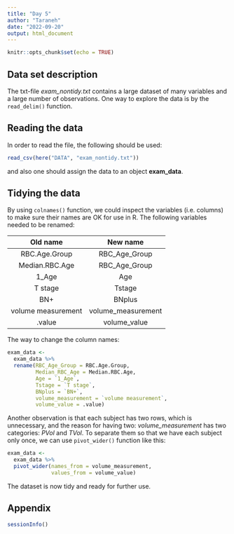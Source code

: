 ```yaml
---
title: "Day 5"
author: "Taraneh"
date: "2022-09-20"
output: html_document
---
```


```r
knitr::opts_chunk$set(echo = TRUE)
```

## Data set description ##
The txt-file _exam_nontidy.txt_ contains a large dataset of many variables and a large number of observations. 
One way to explore the data is by the `read_delim()` function.

## Reading the data ##
In order to read the file, the following should be used: 
```r
read_csv(here("DATA", "exam_nontidy.txt"))
```
and also one should assign the data to an object **exam_data**.

## Tidying the data ##
By using `colnames()` function, we could inspect the variables (i.e. columns) to make sure their names are OK for use in R. 
The following variables needed to be renamed:

|Old name|New name|
|:--------:|:--------:|
|RBC.Age.Group|RBC_Age_Group|
|Median.RBC.Age|RBC_Age_Group|
|1_Age|Age|
|T stage|Tstage|
|BN+|BNplus|
|volume measurement|volume_measurement|
|.value|volume_value|

The way to change the column names: 

```r
exam_data <-
  exam_data %>%
  rename(RBC_Age_Group = RBC.Age.Group,
         Median_RBC_Age = Median.RBC.Age,
         Age = `1_Age`,
         Tstage = `T stage`,
         BNplus = `BN+`,
         volume_measurement = `volume measurement`,
         volume_value = .value)
```

Another observation is that each subject has two rows, which is unnecessary, and the reason for having two: _volume_measurement_ has two categories: _PVol_ and _TVol_. To separate them so that we have each subject only once, we can use `pivot_wider()` function like this: 

```r
exam_data <-
  exam_data %>%
  pivot_wider(names_from = volume_measurement,
              values_from = volume_value)
```

The dataset is now tidy and ready for further use. 

## Appendix ##
```r
sessionInfo()
```

